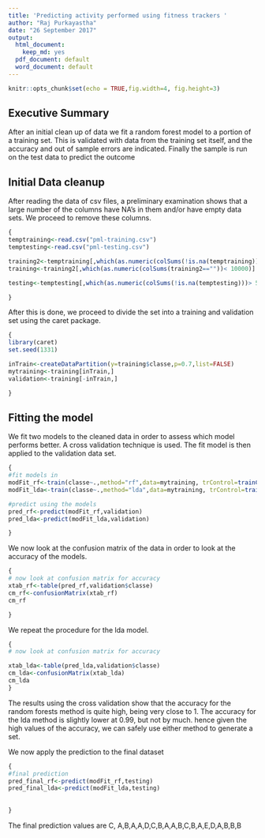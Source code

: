 ```yaml
---
title: 'Predicting activity performed using fitness trackers '
author: "Raj Purkayastha"
date: "26 September 2017"
output:
  html_document:
    keep_md: yes
  pdf_document: default
  word_document: default
---
```


```r
knitr::opts_chunk$set(echo = TRUE,fig.width=4, fig.height=3)
```
## Executive Summary
After an initial clean up of data we fit a random forest model to a portion of a training set. This is validated with data from the training set itself, and the accuracy and out of sample errors are indicated. Finally the sample is run on the test data to predict the outcome

## Initial Data cleanup

After reading the data of csv files, a preliminary examination shows that a large number of the columns have NA's in them and/or have empty data sets. We proceed to remove these columns. 

```r
{
temptraining<-read.csv("pml-training.csv")
temptesting<-read.csv("pml-testing.csv")

training2<-temptraining[,which(as.numeric(colSums(!is.na(temptraining)))> 1000)]
training<-training2[,which(as.numeric(colSums(training2==""))< 10000)]

testing<-temptesting[,which(as.numeric(colSums(!is.na(temptesting)))> 5)]

}
```

After this is done, we proceed to divide the set into a training and validation set using the caret package.
```r
{
library(caret)
set.seed(1331)

inTrain<-createDataPartition(y=training$classe,p=0.7,list=FALSE)
mytraining<-training[inTrain,]
validation<-training[-inTrain,]

}
```

## Fitting the model
We fit two models to the cleaned data in order to assess which model performs better. A cross validation technique is used. The fit model is then applied to the validation data set.

```r
{
#fit models in
modFit_rf<-train(classe~.,method="rf",data=mytraining, trControl=trainControl(method="cv"),number=10,na.action = na.omit)
modFit_lda<-train(classe~.,method="lda",data=mytraining, trControl=trainControl(method="cv"),number=10)

#predict using the models
pred_rf<-predict(modFit_rf,validation)
pred_lda<-predict(modFit_lda,validation)

}
```



We now look at the confusion matrix of the data in order to look at the accuracy of the models.
```r
{
# now look at confusion matrix for accuracy
xtab_rf<-table(pred_rf,validation$classe)
cm_rf<-confusionMatrix(xtab_rf)
cm_rf

}
```

We repeat the procedure for the lda model.

```r
{
# now look at confusion matrix for accuracy

xtab_lda<-table(pred_lda,validation$classe)
cm_lda<-confusionMatrix(xtab_lda)
cm_lda
}
```

The results using the cross validation show that the accuracy for the random forests method is quite high, being very close to 1. The accuracy for the lda method is slightly lower at 0.99, but not by much. hence given the high values of the accuracy, we can safely use either method to generate a set.

We now apply the prediction to the final dataset

```r
{
#final prediction
pred_final_rf<-predict(modFit_rf,testing)
pred_final_lda<-predict(modFit_lda,testing)
 
 
}
```


The final prediction values are C, A,B,A,A,D,C,B,A,A,B,C,B,A,E,D,A,B,B,B



